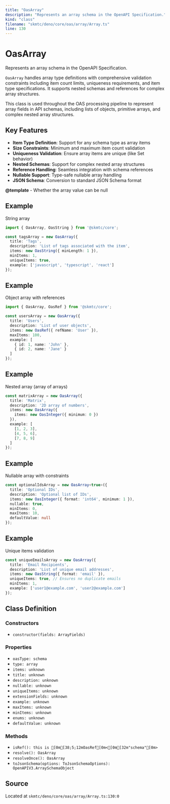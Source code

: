 ```yaml
---
title: "OasArray"
description: "Represents an array schema in the OpenAPI Specification."
kind: "class"
filename: "skmtc/deno/core/oas/array/Array.ts"
line: 130
---
```


# OasArray

Represents an array schema in the OpenAPI Specification.

`OasArray` handles array type definitions with comprehensive validation
constraints including item count limits, uniqueness requirements, and
item type specifications. It supports nested schemas and references
for complex array structures.

This class is used throughout the OAS processing pipeline to represent
array fields in API schemas, including lists of objects, primitive arrays,
and complex nested array structures.

## Key Features

- **Item Type Definition**: Support for any schema type as array items
- **Size Constraints**: Minimum and maximum item count validation
- **Uniqueness Validation**: Ensure array items are unique (like Set behavior)
- **Nested Schemas**: Support for complex nested array structures
- **Reference Handling**: Seamless integration with schema references
- **Nullable Support**: Type-safe nullable array handling
- **JSON Schema**: Conversion to standard JSON Schema format


**@template** - Whether the array value can be null


## Example

String array
```typescript
import { OasArray, OasString } from '@skmtc/core';

const tagsArray = new OasArray({
  title: 'Tags',
  description: 'List of tags associated with the item',
  items: new OasString({ minLength: 1 }),
  minItems: 1,
  uniqueItems: true,
  example: ['javascript', 'typescript', 'react']
});
```


## Example

Object array with references
```typescript
import { OasArray, OasRef } from '@skmtc/core';

const usersArray = new OasArray({
  title: 'Users',
  description: 'List of user objects',
  items: new OasRef({ refName: 'User' }),
  maxItems: 100,
  example: [
    { id: 1, name: 'John' },
    { id: 2, name: 'Jane' }
  ]
});
```


## Example

Nested array (array of arrays)
```typescript
const matrixArray = new OasArray({
  title: 'Matrix',
  description: '2D array of numbers',
  items: new OasArray({
    items: new OasInteger({ minimum: 0 })
  }),
  example: [
    [1, 2, 3],
    [4, 5, 6],
    [7, 8, 9]
  ]
});
```


## Example

Nullable array with constraints
```typescript
const optionalIdsArray = new OasArray<true>({
  title: 'Optional IDs',
  description: 'Optional list of IDs',
  items: new OasInteger({ format: 'int64', minimum: 1 }),
  nullable: true,
  minItems: 0,
  maxItems: 10,
  defaultValue: null
});
```


## Example

Unique items validation
```typescript
const uniqueEmailsArray = new OasArray({
  title: 'Email Recipients',
  description: 'List of unique email addresses',
  items: new OasString({ format: 'email' }),
  uniqueItems: true, // Ensures no duplicate emails
  minItems: 1,
  example: ['user1@example.com', 'user2@example.com']
});
```

## Class Definition

### Constructors

- `constructor(fields: ArrayFields)`

### Properties

- `oasType: schema`
- `type: array`
- `items: unknown`
- `title: unknown`
- `description: unknown`
- `nullable: unknown`
- `uniqueItems: unknown`
- `extensionFields: unknown`
- `example: unknown`
- `maxItems: unknown`
- `minItems: unknown`
- `enums: unknown`
- `defaultValue: unknown`

### Methods

- `isRef(): this is [0m[38;5;12mOasRef[0m<[0m[32m"schema"[0m>`
- `resolve(): OasArray`
- `resolveOnce(): OasArray`
- `toJsonSchema(options: ToJsonSchemaOptions): OpenAPIV3.ArraySchemaObject`

## Source

Located at `skmtc/deno/core/oas/array/Array.ts:130:0`
